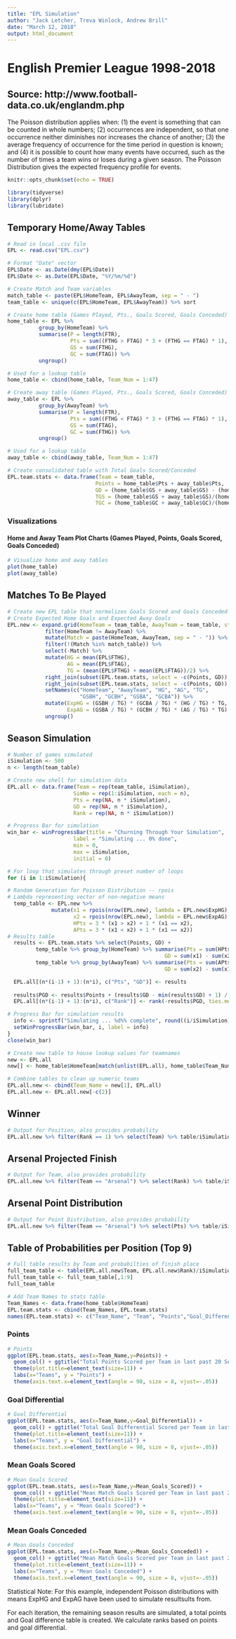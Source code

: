 ---
title: "EPL Simulation"
author: "Jack Letcher, Treva Winlock, Andrew Brill"
date: "March 12, 2018"
output: html_document
---


# English Premier League 1998-2018
## Source: http://www.football-data.co.uk/englandm.php

The Poisson distribution applies when: (1) the event is something that can be counted in whole numbers; (2) occurrences are independent, so that one occurrence neither diminishes nor increases the chance of another; (3) the average frequency of occurrence for the time period in question is known; and (4) it is possible to count how many events have occurred, such as the number of times a team wins or loses during a given season. The Poisson Distribution gives the expected frequency profile for events. 

```{r setup, include=FALSE}
knitr::opts_chunk$set(echo = TRUE)
```

```{r libraries, echo=FALSE, results="hide", include=FALSE}
library(tidyverse)
library(dplyr)
library(lubridate)
```

## Temporary Home/Away Tables
```{r temp tables, results="hide"}
# Read in local .csv file 
EPL <- read.csv("EPL.csv")

# Format "Date" vector
EPL$Date <- as.Date(dmy(EPL$Date))
EPL$Date <- as.Date(EPL$Date, "%Y/%m/%d")

# Create Match and Team variables
match_table <- paste(EPL$HomeTeam, EPL$AwayTeam, sep = " - ")
team_table <- unique(c(EPL$HomeTeam, EPL$AwayTeam)) %>% sort

# Create home table (Games Played, Pts., Goals Scored, Goals Conceded)
home_table <- EPL %>% 
          group_by(HomeTeam) %>%
          summarise(P = length(FTR),
                    Pts = sum((FTHG > FTAG) * 3 + (FTHG == FTAG) * 1),
                    GS = sum(FTHG),
                    GC = sum(FTAG)) %>%
          ungroup()

# Used for a lookup table 
home_table <- cbind(home_table, Team_Num = 1:47)

# Create away table (Games Played, Pts., Goals Scored, Goals Conceded)
away_table <- EPL %>% 
          group_by(AwayTeam) %>%
          summarise(P = length(FTR),
                    Pts = sum((FTHG < FTAG) * 3 + (FTHG == FTAG) * 1),
                    GS = sum(FTAG),
                    GC = sum(FTHG)) %>%
          ungroup()

# Used for a lookup table
away_table <- cbind(away_table, Team_Num = 1:47)

# Create consolidated table with Total Goals Scored/Conceded
EPL.team.stats <- data.frame(Team = team_table,
                            Points = home_table$Pts + away_table$Pts,
                            GD = (home_table$GS + away_table$GS) - (home_table$GC + away_table$GC),
                            TGS = (home_table$GS + away_table$GS)/(home_table$P + away_table$P),
                            TGC = (home_table$GC + away_table$GC)/(home_table$P + away_table$P), stringsAsFactors = FALSE)
```

### Visualizations
#### Home and Away Team Plot Charts (Games Played, Points, Goals Scored, Goals Conceded)
```{r plot_viz, echo=FALSE}
# Visualize home and away tables
plot(home_table)
plot(away_table)
```

## Matches To Be Played
```{r TBP}
# Create new EPL table that normalizes Goals Scored and Goals Conceded
# Create Expected Home Goals and Expected Away Goals
EPL.new <- expand.grid(HomeTeam = team_table, AwayTeam = team_table, stringsAsFactors = FALSE) %>%
            filter(HomeTeam != AwayTeam) %>%
            mutate(Match = paste(HomeTeam, AwayTeam, sep = " - ")) %>%
            filter(!(Match %in% match_table)) %>%
            select(-Match) %>%
            mutate(HG = mean(EPL$FTHG),
                   AG = mean(EPL$FTAG),
                   TG = (mean(EPL$FTHG) + mean(EPL$FTAG))/2) %>%
            right_join(subset(EPL.team.stats, select = -c(Points, GD)),  by = c("HomeTeam" = "Team")) %>%
            right_join(subset(EPL.team.stats, select = -c(Points, GD)), by = c("AwayTeam" = "Team")) %>%
            setNames(c("HomeTeam", "AwayTeam", "HG", "AG", "TG", 
                       "GSBH", "GCBH", "GSBA", "GCBA")) %>%
            mutate(ExpHG = (GSBH / TG) * (GCBA / TG) * (HG / TG) * TG,
                   ExpAG = (GSBA / TG) * (GCBH / TG) * (AG / TG) * TG) %>%
            ungroup()
```

## Season Simulation
```{r simulation, results="hide"}
# Number of games simulated
iSimulation <- 500
n <- length(team_table)

# Create new shell for simulation data
EPL.all <- data.frame(Team = rep(team_table, iSimulation),
                     SimNo = rep(1:iSimulation, each = n),
                     Pts = rep(NA, n * iSimulation),
                     GD = rep(NA, n * iSimulation),
                     Rank = rep(NA, n * iSimulation))

# Progress Bar for simulation
win_bar <- winProgressBar(title = "Churning Through Your Simulation", 
                     label = "Simulating ... 0% done", 
                     min = 0, 
                     max = iSimulation, 
                     initial = 0)

# For loop that simulates through preset number of loops
for (i in 1:iSimulation){

# Random Generation for Poisson Distribution -- rpois
# Lambda representing vector of non-negative means         
  temp_table <- EPL.new %>% 
              mutate(x1 = rpois(nrow(EPL.new), lambda = EPL.new$ExpHG), 
                     x2 = rpois(nrow(EPL.new), lambda = EPL.new$ExpAG), 
                     HPts = 3 * (x1 > x2) + 1 * (x1 == x2),
                     APts = 3 * (x1 < x2) + 1 * (x1 == x2))
# Results table   
  results <- EPL.team.stats %>% select(Points, GD) + 
         temp_table %>% group_by(HomeTeam) %>% summarise(Pts = sum(HPts),
                                                  GD = sum(x1) - sum(x2)) %>% select(Pts, GD) + 
         temp_table %>% group_by(AwayTeam) %>% summarise(Pts = sum(APts),
                                                  GD = sum(x2) - sum(x1)) %>% select(Pts, GD) 

  EPL.all[(n*(i-1) + 1):(n*i), c("Pts", "GD")] <- results
  
  results$PGD <- results$Points + (results$GD - min(results$GD) + 1) / max((results$GD - min(results$GD) + 1) + 1)
  EPL.all[(n*(i-1) + 1):(n*i), c("Rank")] <- rank(-results$PGD, ties.method = "random")  

# Progress Bar for simulation results  
  info <- sprintf("Simulating ... %d%% complete", round((i/iSimulation)*100))
  setWinProgressBar(win_bar, i, label = info)  
}
close(win_bar)
```

 
```{r teamname_addition, echo=FALSE}
# Create new table to house lookup values for teamnames
new <- EPL.all
new[] <- home_table$HomeTeam[match(unlist(EPL.all), home_table$Team_Num)]

# Combine tables to clean up numeric teams
EPL.all.new <- cbind(Team_Name = new[1], EPL.all)
EPL.all.new <- EPL.all.new[-c(2)]
```

## Winner
```{r winner model}
# Output for Position, also provides probability
EPL.all.new %>% filter(Rank == 1) %>% select(Team) %>% table/iSimulation
```

## Arsenal Projected Finish
```{r projected }
# Output for Team, also provides probability
EPL.all.new %>% filter(Team == "Arsenal") %>% select(Rank) %>% table/iSimulation
```

## Arsenal Point Distribution
```{r point distribution}
# Output for Point Distribution, also provides probability
EPL.all.new %>% filter(Team == "Arsenal") %>% select(Pts) %>% table/iSimulation
```
## Table of Probabilities per Position (Top 9)
```{r Probabilities}
# Full table results by Team and probabilties of finish place
full_team_table <- table(EPL.all.new$Team, EPL.all.new$Rank)/iSimulation
full_team_table <- full_team_table[,1:9]
full_team_table
```

```{r addteam, echo=FALSE}
# Add Team Names to stats table
Team_Names <- data.frame(home_table$HomeTeam)
EPL.team.stats <- cbind(Team_Names, EPL.team.stats)
names(EPL.team.stats) <- c("Team_Name", "Team", "Points","Goal_Differential", "Mean_Goals_Scored", "Mean_Goals_Conceded")
```

### Points
```{r point_viz, echo=FALSE}
# Points
ggplot(EPL.team.stats, aes(x=Team_Name,y=Points)) + 
  geom_col() + ggtitle("Total Points Scored per Team in last past 20 Seasons (1998-99 through 2017-18)") +
  theme(plot.title=element_text(size=11)) +
  labs(x="Teams", y = "Points") +
  theme(axis.text.x=element_text(angle = 90, size = 8, vjust=-.05))
```

### Goal Differential
```{r GD_viz, echo=FALSE}
# Goal Differential
ggplot(EPL.team.stats, aes(x=Team_Name,y=Goal_Differential)) +
  geom_col() + ggtitle("Total Goal Differential Scored per Team in last past 20 Seasons (1998-99 through 2017-18)") +
  theme(plot.title=element_text(size=11)) +
  labs(x="Teams", y = "Goal Differential") +
  theme(axis.text.x=element_text(angle = 90, size = 8, vjust=-.05))
```

### Mean Goals Scored
```{r MGS_viz, echo=FALSE}
# Mean Goals Scored
ggplot(EPL.team.stats, aes(x=Team_Name,y=Mean_Goals_Scored)) +
  geom_col() + ggtitle("Mean Match Goals Scored per Team in last past 20 Seasons (1998-99 through 2017-18)") +
  theme(plot.title=element_text(size=11)) +
  labs(x="Teams", y = "Mean Goals Scored") +
  theme(axis.text.x=element_text(angle = 90, size = 8, vjust=-.05))
```

### Mean Goals Conceded
```{r MGC_viz, echo=FALSE}
# Mean Goals Conceded
ggplot(EPL.team.stats, aes(x=Team_Name,y=Mean_Goals_Conceded)) +
  geom_col() + ggtitle("Mean Match Goals Scored per Team in last past 20 Seasons (1998-99 through 2017-18)") +
  theme(plot.title=element_text(size=11)) +
  labs(x="Teams", y = "Mean Goals Conceded") +
  theme(axis.text.x=element_text(angle = 90, size = 8, vjust=-.05))
```

Statistical Note: For this example, independent Poisson distributions with means ExpHG and ExpAG have been used to simulate resultsults from. 

For each iteration, the remaining season results are simulated, a total points and Goal difference table is created.
We calculate ranks based on points and goal differential.


